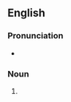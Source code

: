 {{also|apogées}}

==English==

===Pronunciation===
* {{IPA|en|/ˈæ.pə.dʒiz/}}

===Noun===
{{head|en|noun form}}

# {{plural of|en|apogee}}
